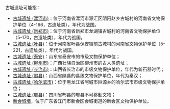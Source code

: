 古城遗址可能指：

* [[古城遗址_(漯河市)|古城遗址 (漯河市)]]：位于河南省漯河市源汇区阴阳赵乡古城村的河南省文物保护单位（4-166，古遗址类），年代为战国。
* [[古城遗址_(新郑市)|古城遗址 (新郑市)]]：位于河南省新郑市龙湖镇古城村的河南省文物保护单位（5-170，古遗址类），年代为战国。
* [[古城遗址_(叶县)|古城遗址 (叶县)]]：位于河南省叶县保安镇前古城村的河南省文物保护单位（5-221，古遗址类），年代为战国。
* [[古城遗址_(泰安)|古城遗址 (泰安)]]：山东省泰安市的市级文物保护单位；
* [[古城遗址_(柳州市)|古城遗址 (柳州市)]]：广西壮族自治区柳州市的古人类遗址；
* [[古城遗址_(长治市)|古城遗址 (长治市)]]：山西省长治市的市级文物保护单位，年代为新石器时代；
* [[古城遗址_(隰县)|古城遗址 (隰县)]]：山西省隰县的县级文物保护单位，年代为秦汉；
* [[古城遗址_(哈尔滨市)|古城遗址 (哈尔滨市)]]：位于黑龙江省阿城市巨源乡的哈尔滨市市级文物保护单位；
* [[古城遗址_(郫县)|古城遗址 (郫县)]]：四川省郫县的郫县不可移動文物；
* [[新会城墙|新会城墙]]，位于广东省江门市新会区会城街道的新会区文物保护单位。
{{Disambiguation|cat=四字消歧义}}